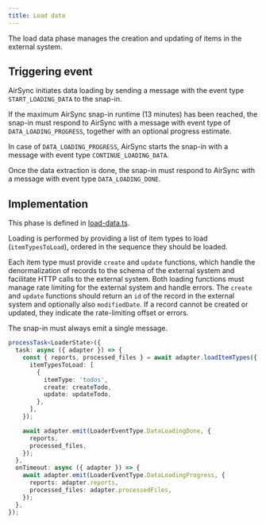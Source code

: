 ```yaml
---
title: Load data
---
```

The load data phase manages the creation and updating of items in the external system.

## Triggering event

AirSync initiates data loading by sending a message with the event type `START_LOADING_DATA` to the snap-in.

If the maximum AirSync snap-in runtime (13 minutes) has been reached, 
the snap-in must respond to AirSync with a message with event type of `DATA_LOADING_PROGRESS`, together with an optional progress estimate.

In case of `DATA_LOADING_PROGRESS`, AirSync starts the snap-in with a message with event type `CONTINUE_LOADING_DATA`.

Once the data extraction is done, the snap-in must respond to AirSync with a message with event type `DATA_LOADING_DONE`.

## Implementation

This phase is defined in [load-data.ts](https://github.com/devrev/airdrop-template/blob/main/code/src/functions/loading/workers/load-data.ts). 

Loading is performed by providing a list of item types to load (`itemTypesToLoad`), ordered in the sequence they should be loaded.

Each item type must provide `create` and `update` functions, which handle the denormalization of records to the schema of the external system and facilitate HTTP calls to the external system. Both loading functions must manage rate limiting for the external system and handle errors. The `create` and `update` functions should return an `id` of the record in the external system and optionally also `modifiedDate`. If a record cannot be created or updated, they indicate the rate-limiting offset or errors.

<Note>The snap-in must always emit a single message.</Note>

```typescript
processTask<LoaderState>({
  task: async ({ adapter }) => {
    const { reports, processed_files } = await adapter.loadItemTypes({
      itemTypesToLoad: [
        {
          itemType: 'todos',
          create: createTodo,
          update: updateTodo,
        },
      ],
    });

    await adapter.emit(LoaderEventType.DataLoadingDone, {
      reports,
      processed_files,
    });
  },
  onTimeout: async ({ adapter }) => {
    await adapter.emit(LoaderEventType.DataLoadingProgress, {
      reports: adapter.reports,
      processed_files: adapter.processedFiles,
    });
  },
});
```
